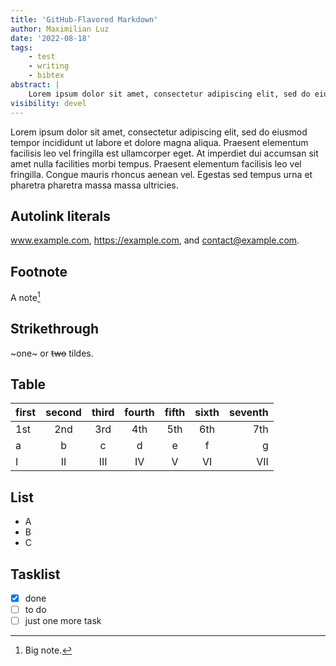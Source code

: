 ```yaml
---
title: 'GitHub-Flavored Markdown'
author: Maximilian Luz
date: '2022-08-18'
tags:
    - test
    - writing
    - bibtex
abstract: |
    Lorem ipsum dolor sit amet, consectetur adipiscing elit, sed do eiusmod tempor incididunt ut labore et dolore magna aliqua. Praesent elementum facilisis leo vel fringilla est ullamcorper eget. At imperdiet dui accumsan sit amet nulla facilities morbi tempus.
visibility: devel
---
```


Lorem ipsum dolor sit amet, consectetur adipiscing elit, sed do eiusmod tempor incididunt ut labore et dolore magna aliqua. Praesent elementum facilisis leo vel fringilla est ullamcorper eget. At imperdiet dui accumsan sit amet nulla facilities morbi tempus. Praesent elementum facilisis leo vel fringilla. Congue mauris rhoncus aenean vel. Egestas sed tempus urna et pharetra pharetra massa massa ultricies.

## Autolink literals

www.example.com, https://example.com, and contact@example.com.

## Footnote

A note[^1]

[^1]: Big note.

## Strikethrough

~one~ or ~~two~~ tildes.

## Table

| first | second | third | fourth | fifth | sixth | seventh |
|-------|:------:|:-----:|:------:|:-----:|:-----:|--------:|
| 1st   | 2nd    | 3rd   | 4th    | 5th   | 6th   | 7th     |
| a     | b      | c     | d      | e     | f     | g       |
| I     | II     | III   | IV     | V     | VI    | VII     |

## List

- A
- B
- C

## Tasklist

- [x] done
- [ ] to do
- [ ] just one more task
